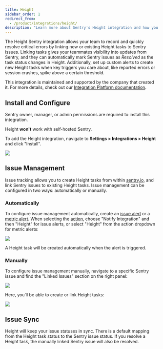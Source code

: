 ```yaml
---
title: Height
sidebar_order: 1
redirect_from:
  - /product/integrations/height/
description: "Learn more about Sentry's Height integration and how you can effortlessly create new Height tasks from Sentry and link Sentry issues to existing Height tasks."
---
```


The Height Sentry integration allows your team to record and quickly resolve critical errors by linking new or existing Height tasks to Sentry issues. Linking tasks gives your teammates visibility into updates from Sentry, and they can automatically mark Sentry issues as _Resolved_ as the task status changes in Height. Additionally, set up custom alerts to create new Height tasks when key triggers you care about, like reported errors or session crashes, spike above a certain threshold.

This integration is maintained and supported by the company that created it. For more details, check out our [Integration Platform documentation](/product/integrations/integration-platform/).

## Install and Configure

<Note>

Sentry owner, manager, or admin permissions are required to install this integration.

Height **won't** work with self-hosted Sentry.

</Note>

To add the Height integration, navigate to **Settings > Integrations > Height** and click "Install".

![](height-install.png)

## Issue Management

Issue tracking allows you to create Height tasks from within [sentry.io](https://sentry.io), and link Sentry issues to existing Height tasks. Issue management can be configured in two ways: automatically or manually.

### Automatically

To configure issue management automatically, create an [issue alert](/product/alerts/alert-types/#issue-alerts) or a [metric alert](/product/alerts/alert-types/#metric-alerts). When selecting the [action](/product/alerts/create-alerts/issue-alert-config/#then-conditions-actions), choose "Notify Integration" and then "Height" for issue alerts, or select "Height" from the action dropdown for metric alerts:

![](height-rule.png)

A Height task will be created automatically when the alert is triggered.

### Manually

To configure issue management manually, navigate to a specific Sentry issue and find the "Linked Issues" section on the right panel:

![](height-link-issue.png)

Here, you’ll be able to create or link Height tasks:

![](height-create-issue.png)

## Issue Sync

Height will keep your issue statuses in sync. There is a default mapping from the Height task status to the Sentry issue status. If you resolve a Height task, the manually linked Sentry issue will also be resolved.
